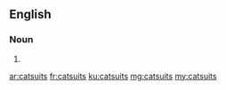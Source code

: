 ==English==

===Noun===
{{head|en|plural}}

# {{plural of|catsuit|lang=en|nocat=1}}

[[ar:catsuits]]
[[fr:catsuits]]
[[ku:catsuits]]
[[mg:catsuits]]
[[my:catsuits]]